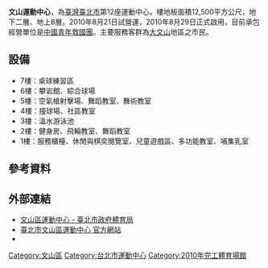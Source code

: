 {{Infobox_Stadium 
| stadium_name      = 文山運動中心<br>Taipei Wenshan Sports Center
| image             = 臺北市文山運動中心.JPG
| location          = {{ROC-TW}}<br>[[臺北市|臺北市]][[文山區|文山區]][[興隆路|興隆路]]三段222號
| opened            = 2010年8月21日(試營運)<br>2010年8月29日(啟用)
| owner             = [[台北市政府體育局|台北市政府體育局]]
| operator          = [[中國青年救國團|中國青年救國團]]
| cost              = 
| built             = 2006年—2010年
| website           = [https://wssc.cyc.org.tw/ wssc.cyc.org.tw]
}}
'''文山運動中心'''，為[[臺灣|臺灣]][[臺北市|臺北市]]第12座運動中心。樓地板面積12,500平方公尺，地下二層、地上8層。2010年8月21日試營運，2010年8月29日正式啟用，目前承包經營單位是[[中國青年救國團|中國青年救國團]]。主要服務客群為[[大文山區|大文山]]地區之市民。

== 設備 ==
*7樓：桌球練習區
*6樓：攀岩館、綜合球場
*5樓：空氣槍射擊場、舞蹈教室、舞術教室
*4樓：撞球場、社區教室
*3樓：溫水游泳池
*2樓：健身房、飛輪教室、舞蹈教室
*1樓：服務櫃檯、休閒與棋奕閱覽室、兒童遊戲區、多功能教室、哺集乳室

== 參考資料 ==
<references/>

== 外部連結 ==
*[https://sports.tms.gov.tw/venues/?K=803 文山區運動中心 - 臺北市政府體育局]
*[https://wssc.cyc.org.tw/ 臺北市文山區運動中心 官方網站] {{Wayback|url=https://wssc.cyc.org.tw/ |date=20181010095508 }}
*{{facebook|wssc.tw}}

{{台北市運動中心}}

[[Category:文山區|Category:文山區]]
[[Category:台北市運動中心|Category:台北市運動中心]]
[[Category:2010年完工體育場館|Category:2010年完工體育場館]]